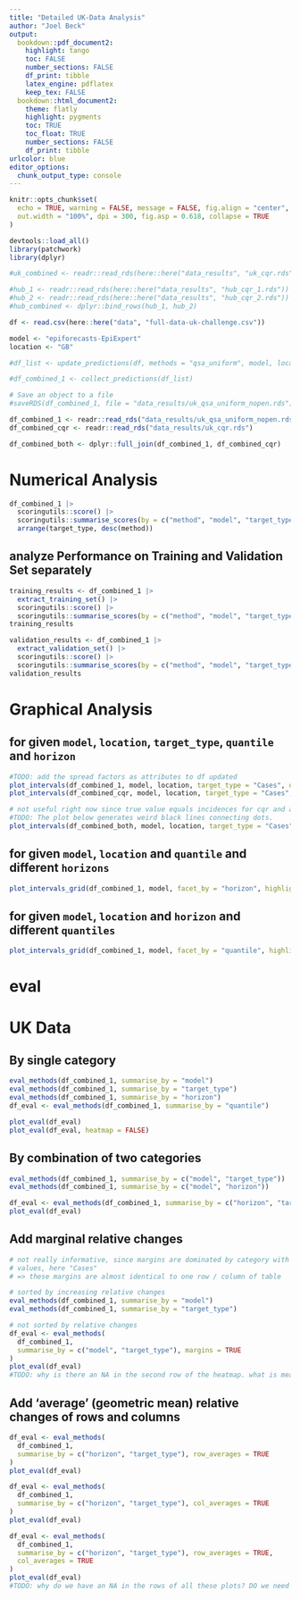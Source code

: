 ```yaml
---
title: "Detailed UK-Data Analysis"
author: "Joel Beck"
output:
  bookdown::pdf_document2:
    highlight: tango
    toc: FALSE
    number_sections: FALSE
    df_print: tibble
    latex_engine: pdflatex
    keep_tex: FALSE
  bookdown::html_document2:
    theme: flatly
    highlight: pygments
    toc: TRUE
    toc_float: TRUE
    number_sections: FALSE
    df_print: tibble
urlcolor: blue
editor_options: 
  chunk_output_type: console
---
```


```r
knitr::opts_chunk$set(
  echo = TRUE, warning = FALSE, message = FALSE, fig.align = "center",
  out.width = "100%", dpi = 300, fig.asp = 0.618, collapse = TRUE
)
```


```r
devtools::load_all()
library(patchwork)
library(dplyr)

#uk_combined <- readr::read_rds(here::here("data_results", "uk_cqr.rds"))

#hub_1 <- readr::read_rds(here::here("data_results", "hub_cqr_1.rds"))
#hub_2 <- readr::read_rds(here::here("data_results", "hub_cqr_2.rds"))
#hub_combined <- dplyr::bind_rows(hub_1, hub_2)
```

```r
df <- read.csv(here::here("data", "full-data-uk-challenge.csv"))
```

```r
model <- "epiforecasts-EpiExpert"
location <- "GB"

#df_list <- update_predictions(df, methods = "qsa_uniform", model, location, cv_init_training = 3)

#df_combined_1 <- collect_predictions(df_list)

# Save an object to a file
#saveRDS(df_combined_1, file = "data_results/uk_qsa_uniform_nopen.rds")

df_combined_1 <- readr::read_rds("data_results/uk_qsa_uniform_nopen.rds")
df_combined_cqr <- readr::read_rds("data_results/uk_cqr.rds")

df_combined_both <- dplyr::full_join(df_combined_1, df_combined_cqr) 
```

# Numerical Analysis

```r
df_combined_1 |>
  scoringutils::score() |>
  scoringutils::summarise_scores(by = c("method", "model", "target_type")) |>
  arrange(target_type, desc(method))
```

## analyze Performance on Training and Validation Set separately

```r

training_results <- df_combined_1 |>
  extract_training_set() |>
  scoringutils::score() |>
  scoringutils::summarise_scores(by = c("method", "model", "target_type"))
training_results

validation_results <- df_combined_1 |>
  extract_validation_set() |>
  scoringutils::score() |>
  scoringutils::summarise_scores(by = c("method", "model", "target_type"))
validation_results
```

# Graphical Analysis

## for given `model`, `location`, `target_type`, `quantile` and `horizon`

```r
#TODO: add the spread factors as attributes to df updated
plot_intervals(df_combined_1, model, location, target_type = "Cases", quantile = 0.05, horizon = 1)
plot_intervals(df_combined_cqr, model, location, target_type = "Cases", quantile = 0.05, horizon = 1)

# not useful right now since true value equals incidences for cqr and absolute cases for qsa
#TODO: The plot below generates weird black lines connecting dots.
plot_intervals(df_combined_both, model, location, target_type = "Cases", quantile = 0.05, horizon = 1)
```

## for given `model`, `location` and `quantile` and different `horizons`

```r
plot_intervals_grid(df_combined_1, model, facet_by = "horizon", highlight_cv = TRUE)
```

## for given `model`, `location` and `horizon` and different `quantiles`

```r
plot_intervals_grid(df_combined_1, model, facet_by = "quantile", highlight_cv = TRUE)
```

################################################################################################################################################################
# eval
################################################################################################################################################################

# UK Data

## By single category

```r
eval_methods(df_combined_1, summarise_by = "model")
eval_methods(df_combined_1, summarise_by = "target_type")
eval_methods(df_combined_1, summarise_by = "horizon")
df_eval <- eval_methods(df_combined_1, summarise_by = "quantile")

plot_eval(df_eval)
plot_eval(df_eval, heatmap = FALSE)
```


## By combination of two categories

```r
eval_methods(df_combined_1, summarise_by = c("model", "target_type"))
eval_methods(df_combined_1, summarise_by = c("model", "horizon"))

df_eval <- eval_methods(df_combined_1, summarise_by = c("horizon", "target_type"))
plot_eval(df_eval)
```

## Add marginal relative changes

```r
# not really informative, since margins are dominated by category with largest
# values, here "Cases"
# => these margins are almost identical to one row / column of table

# sorted by increasing relative changes
eval_methods(df_combined_1, summarise_by = "model")
eval_methods(df_combined_1, summarise_by = "target_type")

# not sorted by relative changes
df_eval <- eval_methods(
  df_combined_1,
  summarise_by = c("model", "target_type"), margins = TRUE
)
plot_eval(df_eval)
#TODO: why is there an NA in the second row of the heatmap. what is meant by margins, how can the WIS adjust with marginsß
```


## Add 'average' (geometric mean) relative changes of rows and columns

```r
df_eval <- eval_methods(
  df_combined_1,
  summarise_by = c("horizon", "target_type"), row_averages = TRUE
)
plot_eval(df_eval)

df_eval <- eval_methods(
  df_combined_1,
  summarise_by = c("horizon", "target_type"), col_averages = TRUE
)
plot_eval(df_eval)

df_eval <- eval_methods(
  df_combined_1,
  summarise_by = c("horizon", "target_type"), row_averages = TRUE,
  col_averages = TRUE
)
plot_eval(df_eval)
#TODO: why do we have an NA in the rows of all these plots? DO we need to clean the data?
```


